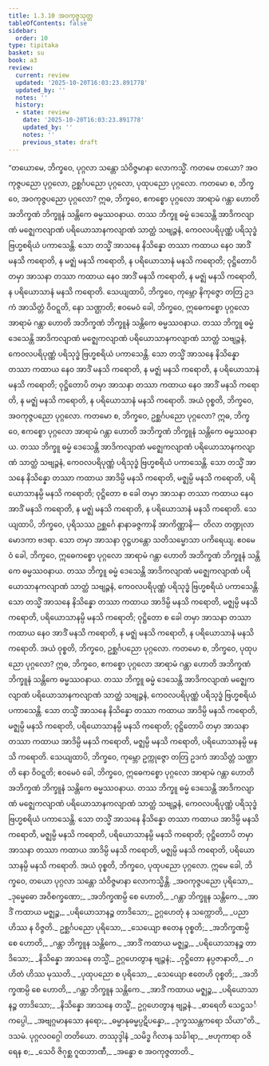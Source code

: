 ```yaml
---
title: 1.3.10 အဝကုဇ္ဇသုတ္တ
tableOfContents: false
sidebar:
  order: 10
type: tipitaka
basket: su
book: a3
review:
  current: review
  updated: '2025-10-20T16:03:23.891778'
  updated_by: ''
  notes: ''
  history:
  - state: review
    date: '2025-10-20T16:03:23.891778'
    updated_by: ''
    notes: ''
    previous_state: draft
---
```



<DynamicBreadcrumb />


<ReviewStatus review={frontmatter.review} showDetails={true} />

<HypothesisAnnotation frontmatter={frontmatter} />

<Division number="30" book="a3" e="ch" v="15" p="128">

<Paragraph number="152" book="a3">
“တယောမေ, ဘိက္ခဝေ, ပုဂ္ဂလာ သန္တော သံဝိဇ္ဇမာနာ လောကသ္မိံ. ကတမေ တယော? အဝကုဇ္ဇပညော ပုဂ္ဂလော, ဥစ္ဆင်္ဂပညော ပုဂ္ဂလော, ပုထုပညော ပုဂ္ဂလော. ကတမော စ, ဘိက္ခဝေ, အဝကုဇ္ဇပညော ပုဂ္ဂလော? ဣဓ, ဘိက္ခဝေ, ဧကစ္စော ပုဂ္ဂလော အာရာမံ ဂန္တာ ဟောတိ အဘိက္ခဏံ ဘိက္ခူနံ သန္တိကေ ဓမ္မဿဝနာယ. တဿ ဘိက္ခူ ဓမ္မံ ဒေသေန္တိ အာဒိကလျာဏံ မဇ္ဈေကလျာဏံ ပရိယောသာနကလျာဏံ သာတ္ထံ သဗျဉ္ဇနံ, ကေဝလပရိပုဏ္ဏံ ပရိသုဒ္ဓံ ဗြဟ္မစရိယံ ပကာသေန္တိ. သော တသ္မိံ အာသနေ နိသိန္နော တဿာ ကထာယ နေဝ အာဒိံ မနသိ ကရောတိ, န မဇ္ဈံ မနသိ ကရောတိ, န ပရိယောသာနံ မနသိ ကရောတိ; ဝုဋ္ဌိတောပိ တမှာ အာသနာ တဿာ ကထာယ နေဝ အာဒိံ မနသိ ကရောတိ, န မဇ္ဈံ မနသိ ကရောတိ, န ပရိယောသာနံ မနသိ ကရောတိ. သေယျထာပိ, ဘိက္ခဝေ, ကုမ္ဘော နိကုဇ္ဇော တတြ ဥဒကံ အာသိတ္တံ ဝိဝဋ္ဋတိ, နော သဏ္ဌာတိ; ဧဝမေဝံ ခေါ, ဘိက္ခဝေ, ဣဓေကစ္စော ပုဂ္ဂလော အာရာမံ ဂန္တာ ဟောတိ အဘိက္ခဏံ ဘိက္ခူနံ သန္တိကေ ဓမ္မဿဝနာယ. တဿ ဘိက္ခူ ဓမ္မံ ဒေသေန္တိ အာဒိကလျာဏံ မဇ္ဈေကလျာဏံ ပရိယောသာနကလျာဏံ သာတ္ထံ သဗျဉ္ဇနံ, ကေဝလပရိပုဏ္ဏံ ပရိသုဒ္ဓံ ဗြဟ္မစရိယံ ပကာသေန္တိ. သော တသ္မိံ အာသနေ နိသိန္နော တဿာ ကထာယ နေဝ အာဒိံ မနသိ ကရောတိ, န မဇ္ဈံ မနသိ ကရောတိ, န ပရိယောသာနံ မနသိ ကရောတိ; ဝုဋ္ဌိတောပိ တမှာ အာသနာ တဿာ ကထာယ နေဝ အာဒိံ မနသိ ကရောတိ, န မဇ္ဈံ မနသိ ကရောတိ, န ပရိယောသာနံ မနသိ ကရောတိ. အယံ ဝုစ္စတိ, ဘိက္ခဝေ, အဝကုဇ္ဇပညော ပုဂ္ဂလော.
</Paragraph>

<Paragraph number="153" book="a3">
ကတမော စ, ဘိက္ခဝေ, ဥစ္ဆင်္ဂပညော ပုဂ္ဂလော? ဣဓ, ဘိက္ခဝေ, ဧကစ္စော ပုဂ္ဂလော အာရာမံ ဂန္တာ ဟောတိ အဘိက္ခဏံ ဘိက္ခူနံ သန္တိကေ ဓမ္မဿဝနာယ. တဿ ဘိက္ခူ ဓမ္မံ ဒေသေန္တိ အာဒိကလျာဏံ မဇ္ဈေကလျာဏံ ပရိယောသာနကလျာဏံ သာတ္ထံ သဗျဉ္ဇနံ, ကေဝလပရိပုဏ္ဏံ ပရိသုဒ္ဓံ ဗြဟ္မစရိယံ ပကာသေန္တိ. သော တသ္မိံ အာသနေ နိသိန္နော တဿာ ကထာယ အာဒိမ္ပိ မနသိ ကရောတိ, မဇ္ဈမ္ပိ မနသိ ကရောတိ, ပရိယောသာနမ္ပိ မနသိ ကရောတိ; ဝုဋ္ဌိတော စ ခေါ တမှာ အာသနာ တဿာ ကထာယ နေဝ အာဒိံ မနသိ ကရောတိ, န မဇ္ဈံ မနသိ ကရောတိ, န ပရိယောသာနံ မနသိ ကရောတိ. သေယျထာပိ, ဘိက္ခဝေ, ပုရိသဿ ဥစ္ဆင်္ဂေ နာနာခဇ္ဇကာနိ အာကိဏ္ဏာနိ—  တိလာ တဏ္ဍုလာ မောဒကာ ဗဒရာ. သော တမှာ အာသနာ ဝုဋ္ဌဟန္တော သတိသမ္မောသာ ပကိရေယျ. ဧဝမေဝံ ခေါ, ဘိက္ခဝေ, ဣဓေကစ္စော ပုဂ္ဂလော အာရာမံ ဂန္တာ ဟောတိ အဘိက္ခဏံ ဘိက္ခူနံ သန္တိကေ ဓမ္မဿဝနာယ. တဿ ဘိက္ခူ ဓမ္မံ ဒေသေန္တိ အာဒိကလျာဏံ မဇ္ဈေကလျာဏံ ပရိယောသာနကလျာဏံ သာတ္ထံ သဗျဉ္ဇနံ, ကေဝလပရိပုဏ္ဏံ ပရိသုဒ္ဓံ ဗြဟ္မစရိယံ ပကာသေန္တိ. သော တသ္မိံ အာသနေ နိသိန္နော တဿာ ကထာယ အာဒိမ္ပိ မနသိ ကရောတိ, မဇ္ဈမ္ပိ မနသိ ကရောတိ, ပရိယောသာနမ္ပိ မနသိ ကရောတိ; ဝုဋ္ဌိတော စ ခေါ တမှာ အာသနာ တဿာ ကထာယ နေဝ အာဒိံ မနသိ ကရောတိ, န မဇ္ဈံ မနသိ ကရောတိ, န ပရိယောသာနံ မနသိ ကရောတိ. အယံ ဝုစ္စတိ, ဘိက္ခဝေ, ဥစ္ဆင်္ဂပညော ပုဂ္ဂလော.
</Paragraph>

<Paragraph number="154" book="a3">
ကတမော စ, ဘိက္ခဝေ, ပုထုပညော ပုဂ္ဂလော? ဣဓ, ဘိက္ခဝေ, ဧကစ္စော ပုဂ္ဂလော အာရာမံ ဂန္တာ ဟောတိ အဘိက္ခဏံ ဘိက္ခူနံ သန္တိကေ ဓမ္မဿဝနာယ. တဿ ဘိက္ခူ ဓမ္မံ ဒေသေန္တိ အာဒိကလျာဏံ မဇ္ဈေကလျာဏံ ပရိယောသာနကလျာဏံ သာတ္ထံ သဗျဉ္ဇနံ, ကေဝလပရိပုဏ္ဏံ ပရိသုဒ္ဓံ ဗြဟ္မစရိယံ ပကာသေန္တိ. သော တသ္မိံ အာသနေ နိသိန္နော တဿာ ကထာယ အာဒိမ္ပိ မနသိ ကရောတိ, မဇ္ဈမ္ပိ မနသိ ကရောတိ, ပရိယောသာနမ္ပိ မနသိ ကရောတိ; ဝုဋ္ဌိတောပိ တမှာ အာသနာ တဿာ ကထာယ အာဒိမ္ပိ မနသိ ကရောတိ, မဇ္ဈမ္ပိ မနသိ ကရောတိ, ပရိယောသာနမ္ပိ မနသိ ကရောတိ. သေယျထာပိ, ဘိက္ခဝေ, ကုမ္ဘော ဥက္ကုဇ္ဇော တတြ ဥဒကံ အာသိတ္တံ သဏ္ဌာတိ နော ဝိဝဋ္ဋတိ; ဧဝမေဝံ ခေါ, ဘိက္ခဝေ, ဣဓေကစ္စော ပုဂ္ဂလော အာရာမံ ဂန္တာ ဟောတိ အဘိက္ခဏံ ဘိက္ခူနံ သန္တိကေ ဓမ္မဿဝနာယ. တဿ ဘိက္ခူ ဓမ္မံ ဒေသေန္တိ အာဒိကလျာဏံ မဇ္ဈေကလျာဏံ ပရိယောသာနကလျာဏံ သာတ္ထံ သဗျဉ္ဇနံ, ကေဝလပရိပုဏ္ဏံ ပရိသုဒ္ဓံ ဗြဟ္မစရိယံ ပကာသေန္တိ. သော တသ္မိံ အာသနေ နိသိန္နော တဿာ ကထာယ အာဒိမ္ပိ မနသိ ကရောတိ, မဇ္ဈမ္ပိ မနသိ ကရောတိ, ပရိယောသာနမ္ပိ မနသိ ကရောတိ; ဝုဋ္ဌိတောပိ တမှာ အာသနာ တဿာ ကထာယ အာဒိမ္ပိ မနသိ ကရောတိ, မဇ္ဈမ္ပိ မနသိ ကရောတိ, ပရိယောသာနမ္ပိ မနသိ ကရောတိ. အယံ ဝုစ္စတိ, ဘိက္ခဝေ, ပုထုပညော ပုဂ္ဂလော. ဣမေ ခေါ, ဘိက္ခဝေ, တယော ပုဂ္ဂလာ သန္တော သံဝိဇ္ဇမာနာ လောကသ္မိန္တိ.
</Paragraph>

<Paragraph number="155" type="verses" book="a3">
_အဝကုဇ္ဇပညော ပုရိသော,_  
_ဒုမ္မေဓော အဝိစက္ခဏော;_  
_အဘိက္ခဏမ္ပိ စေ ဟောတိ,_  
_ဂန္တာ ဘိက္ခူန သန္တိကေ._  

</Paragraph>

<Paragraph number="156" type="verses" book="a3">
_အာဒိံ ကထာယ မဇ္ဈဉ္စ,_  
_ပရိယောသာနဉ္စ တာဒိသော;_  
ဥဂ္ဂဟေတုံ န သက္ကောတိ,_  
_ပညာ ဟိဿ န ဝိဇ္ဇတိ._  

</Paragraph>

<Paragraph number="157" type="verses" book="a3">
ဥစ္ဆင်္ဂပညော ပုရိသော,_  
_သေယျော ဧတေန ဝုစ္စတိ;_  
_အဘိက္ခဏမ္ပိ စေ ဟောတိ,_  
_ဂန္တာ ဘိက္ခူန သန္တိကေ._  

</Paragraph>

<Paragraph number="158" type="verses" book="a3">
_အာဒိံ ကထာယ မဇ္ဈဉ္စ,_  
_ပရိယောသာနဉ္စ တာဒိသော;_  
_နိသိန္နော အာသနေ တသ္မိံ,_  
ဥဂ္ဂဟေတွာန ဗျဉ္ဇနံ;_  
_ဝုဋ္ဌိတော နပ္ပဇာနာတိ,_  
_ဂဟိတံ ဟိဿ မုဿတိ._  

</Paragraph>

<Paragraph number="159" type="verses" book="a3">
_ပုထုပညော စ ပုရိသော,_  
_သေယျော ဧတေဟိ ဝုစ္စတိ;_  
_အဘိက္ခဏမ္ပိ စေ ဟောတိ,_  
_ဂန္တာ ဘိက္ခူန သန္တိကေ._  

</Paragraph>

<Paragraph number="160" type="verses" book="a3">
_အာဒိံ ကထာယ မဇ္ဈဉ္စ,_  
_ပရိယောသာနဉ္စ တာဒိသော;_  
_နိသိန္နော အာသနေ တသ္မိံ,_  
ဥဂ္ဂဟေတွာန ဗျဉ္ဇနံ._  

</Paragraph>

<Paragraph number="161" type="verses" book="a3">
_ဓာရေတိ သေဋ္ဌသင်္ကပ္ပေါ,_  
_အဗျဂ္ဂမာနသော နရော;_  
_ဓမ္မာနုဓမ္မပ္ပဋိပန္နော,_  
_ဒုက္ခဿန္တကရော သိယာ”တိ._  


</Paragraph>
</Division>

<Paragraph number="162" type="center" book="a3">
ဒသမံ.



</Paragraph>

<Paragraph number="163" type="center" book="a3">
ပုဂ္ဂလဝဂ္ဂေါ တတိယော.



</Paragraph>

<Paragraph number="164" type="center" book="a3">
တဿုဒ္ဒါနံ


</Paragraph>

<Paragraph number="165" type="verses" book="a3">
_သမိဒ္ဓ ဂိလာန သင်္ခါရာ,_  
_ဗဟုကာရာ ဝဇိရေန စ;_  
_သေဝိ ဇိဂုစ္ဆ ဂူထဘာဏီ,_  
_အန္ဓော စ အဝကုဇ္ဇတာတိ._
</Paragraph>